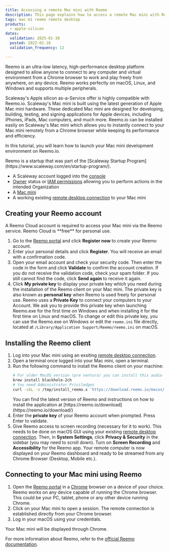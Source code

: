 ```yaml
---
title: Accessing a remote Mac mini with Reemo
description: This page explains how to access a remote Mac mini with Reemo
tags: mac m1 reemo remote desktop
products:
  - apple-silicon
dates:
  validation: 2025-01-30
  posted: 2022-02-18
  validation_frequency: 12

---
```




Reemo is an ultra-low latency, high-performance desktop platform designed to allow anyone to connect to any computer and virtual environment from a Chrome browser to work and play freely from anywhere, on any device. 
Reemo works perfectly on macOS, Linux, and Windows and supports multiple peripherals.

Scaleway's Apple silicon as-a-Service offer is highly compatible with Reemo.io. Scaleway's Mac mini is built using the latest generation of Apple Mac mini hardware.
These dedicated Mac mini are designed for developing, building, testing, and signing applications for Apple devices, including iPhones, iPads, Mac computers, and much more. Reemo.io can be installed easily on Scaleway's Mac mini which allows you to instantly connect to your Mac mini remotely from a Chrome browser while keeping its performance and efficiency.

In this tutorial, you will learn how to launch your Mac mini development environment on Reemo.io.

<Message type="note">
  Reemo is a startup that was part of the [Scaleway Startup Program](https://www.scaleway.com/en/startup-program/).
</Message>

<Requirements />

- A Scaleway account logged into the [console](https://console.scaleway.com)
- [Owner](/iam/concepts/#owner) status or [IAM permissions](/iam/concepts/#permission) allowing you to perform actions in the intended Organization
- A [Mac mini](/apple-silicon/how-to/create-mac-mini/)
- A working existing [remote desktop connection](/apple-silicon/how-to/access-remote-desktop-mac-mini/) to your Mac mini

## Creating your Reemo account

<Message type="tip">
  A Reemo Cloud account is required to access your Mac mini via the Reemo service. Reemo Cloud is **free** for personal use.
</Message>

1. Go to the [Reemo portal](https://portal.reemo.io/) and click **Register now** to create your Reemo account.
    <Lightbox image={image} alt="" />
2. Enter your personal details and click **Register**. You will receive an email with a confirmation code.
3. Open your email account and check your security code. Then enter the code in the form and click **Validate** to confirm the account creation. 
    <Message type="tip">
      If you do not receive the validation code, check your spam folder. If you still cannot find the code, click **Send again** to receive it again.
    </Message>
4. Click **My private key** to display your private key which you need during the installation of the Reemo client on your Mac mini. The private key is also known as **personal key** when Reemo is used freely for personal use.
    <Message type="important">
      Reemo uses a **Private Key** to connect your computers to your Account. We ask you to provide this private key when launching Reemo.exe for the first time on Windows and
      when installing it for the first time on Linux and macOS. To change or edit this private key, you can use the Reemo.exe on Windows or edit the `reemo.ini` file directly, located at `/Library/Application Support/Reemo/reemo.ini` on macOS.
    </Message>

## Installing the Reemo client

1. Log into your Mac mini using an exsiting [remote desktop connection](/apple-silicon/how-to/access-remote-desktop-mac-mini/).
2. Open a terminal once logged into your Mac mini, open a terminal. 
3. Run the following command to install the Reemo client on your machine:
    ```sh 
    # For older MacOS version (pre ventura) you can install this audio driver for audio capture support
    brew install blackhole-2ch
    # You need Administrator Priviledges
    curl -skL -o /tmp/install_reemo.x 'https://download.reemo.io/macos/setup.x' && sudo bash /tmp/install_reemo.x
    ```
    <Message type="tip">
    You can find the latest version of Reemo and instructions on how to install the application at [https://reemo.io/download](https://reemo.io/download/)
    <Lightbox image={image2} alt="" />
    </Message>
4. Enter the **private key** of your Reemo account when prompted. Press Enter to validate.
5. Give Reemo access to screen recording (necessary for it to work). This needs to be done on macOS GUI using your existing [remote desktop connection](/apple-silicon/how-to/access-remote-desktop-mac-mini/). Then, in **System Settings**, click **Privacy & Security** in the sidebar (you may need to scroll down). Turn on **Screen Recording** and **Accessibility** for the Reemo app.
    Your remote computer is now displayed on your Reemo dashboard and ready to be streamed from any Chrome Browser (Desktop, Mobile etc.).

## Connecting to your Mac mini using Reemo

1. Open the [Reemo portal](https://portal.reemo.io/) in a [Chrome](https://www.google.com/chrome/) browser on a device of your choice.
    <Message type="tip">
      Reemo works on any device capable of running the Chrome browser. This could be your PC, tablet, phone or any other device running Chrome.
    </Message>
2. Click on your Mac mini to open a session. The remote connection is established directly from your Chrome browser.
    <Lightbox image={image3} alt="" />
3. Log in your macOS using your credentials.
    <Lightbox image={image4} alt="" />

Your Mac mini will be displayed through Chrome.

For more information about Reemo, refer to the [official Reemo documentation](https://doc.reemo.io/).